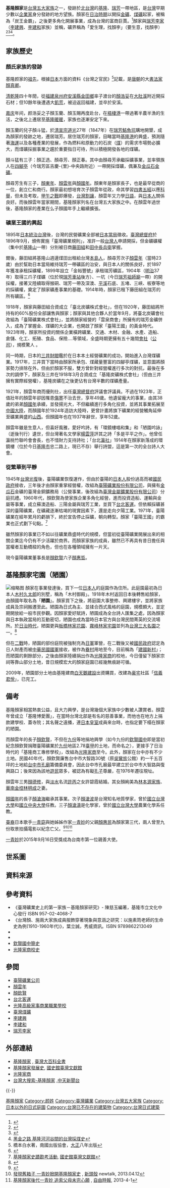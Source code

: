 '''基隆顏家'''是[[台灣五大家族|台灣五大家族]]之一，發跡於[[北台灣|北台灣]]的[[基隆市|基隆]]、[[瑞芳區|瑞芳]]一帶地區，是[[台灣|台灣]]早期少數以[[企業家|企業家]]身分發跡的地方望族。顏家在[[台灣日治時期|日治時期]]以開採[[金|金礦]]、[[煤|煤礦]]起家，被稱為「炭王金霸」，之後更多角化開展事業，成為台灣的富商巨賈。<ref>{{Cite web|url=http://www.hanyappf.com/history/yanfamily.html|title=基隆顏家- 臺陽礦業公司平溪招待所|author=|date=|publisher=《台灣政商家族》臺陽礦業公司平溪招待所研究調查及修復計畫|language=zh-tw|accessdate=2012-08-25|quote=基隆顏家在台灣史上具有重要地位，以開採金礦、煤礦起家，顏雲年、顏國年兄弟被稱為「炭王金霸」，更成為台灣的富商巨賈，是台灣早期五大家族之一。|deadurl=yes|archiveurl=https://web.archive.org/web/20120429093356/http://www.hanyappf.com/history/yanfamily.html|archivedate=2012-04-29}}</ref>顏家與[[瑞芳李家|瑞芳李家]]（[[李建興|李建興]]、[[李建和|李建和]]家族）並稱，礦界稱為「愛生理，找顏李」（要生意，找顏李）<ref>{{Cite web |url=https://www.peopo.org/news/449385 |title=警界孔子高哲翰 佩服光隆家商董事長顏安汝辦學強烈使命感 |access-date=2022-05-17 |archive-date=2020-11-28 |archive-url=https://web.archive.org/web/20201128080954/https://www.peopo.org/news/449385 }}</ref><ref>{{Cite web |url=https://cnaphoto.culture.tw/home/zh-tw/MineStory |title=台灣煤礦史 百年興衰 |access-date=2022-05-17 |archive-date=2021-04-20 |archive-url=https://web.archive.org/web/20210420165221/https://cnaphoto.culture.tw/home/zh-tw/MineStory }}</ref><ref>[https://www.xinmedia.com/article/184675 黑金之路 基隆河河谷間的台灣採煤史]</ref>。

==家族歷史==

===顏氏家族的發跡===
基隆颜家的[[祖先|祖先]]，根據[[日本|日本]]方面的資料《台灣之官民》<ref>橋本白水著，南國出版協會，[[大正|大正]]八年出版</ref>記載，是[[唐朝|唐朝]]的大[[書法家|書法家]][[顏真卿|顏真卿]]。

[[清朝|清]][[乾隆|乾隆]]四十年間，從[[福建|福建]][[泉州府|泉州府]][[安溪縣|安溪縣]][[金田鄉|金田鄉]]率子渡台的[[顏浩妥|顏浩妥]]在[[大肚溪|大肚溪]]附近開採石材；但10餘年後遭遇大[[飢荒|飢荒]]，被迫返回福建，並卒於安溪。

[[嘉庆|嘉庆]]年间，颜浩妥之子顏玉蘭、顏玉賜再度赴台，在[[梧棲區|梧棲港]]一帶過著半農半漁的生活，之後北上遷居至[[基隆市|基隆]][[暖暖區|暖暖]]，家族也逐漸安定下來。

顏玉蘭的兒子顏斗猛，於[[清宣宗|清宣宗]][[道光|道光]]27年（1847年）在[[瑞芳區|瑞芳]][[鮚魚坑|鮚魚坑]]購地開墾，成為顏家的發跡之地，遷居瑞芳。居住瑞芳的顏家，目睹當時[[基隆港|基隆港]]的興盛，預測隨著[[海運|海運]]以及各種產業的發展，作為燃料和原動力的石炭（[[煤|煤]]）的需求市場勢必擴大，而煤礦採掘事業之趨於重要指日可待，所以積極開發各地的煤礦。

顏斗猛有三子：顏正选、顏尋芳、顏正春。其中由顏尋芳承繼採礦事業，並率領族人在[[四腳亭_(新北市)|四腳亭]]（今瑞芳區吉慶-{里}-中央路附近）一帶開採煤礦，偶兼及[[金瓜石|金瓜石]][[金礦|金礦]]。

顏尋芳生有三子，[[顏東年|顏東年]]、[[顏雲年|顏雲年]]與[[顏國年|顏國年]]。顏東年是顏家長子，也是最早從商的一位，創立仁和商行。顏家最初想培育次子顏雲年從政，命其學習[[四書五經|四書五經]]以應[[科舉|科舉]]，但未及考取，[[甲午之戰|甲午之戰]]即爆發，[[台灣割讓|台灣割讓]]，顏雲年又力學[[日語|日語]]，與[[日本人|日本人]]關係良好。而後顏雲年當家期間，基隆顏家列名在台灣五大家族之中。在顏雲年過世後，基隆顏家的產業在么子顏國年手上繼續擴張。

===礦業王國的興起===
1895年[[台灣日治時期|日本統治台灣]]後，台灣的民營礦業全部被[[日本|日本]][[當局|當局]]徵收。[[臺灣總督府|臺灣總督府]]於1896年9月，頒佈實施「臺灣礦業規則」，准許一般[[台灣人|台灣人]]申請開採，但金礦礦權（集中於[[基隆山|基隆山]]一帶）分別被日商[[藤田組|藤田組]]和[[田中長兵衛|田中長兵衛]]掌握。

爾後，藤田組將基隆山週邊煤田出租給台灣[[本島人|本島人]]，顏尋芳次子[[顏雲年|顏雲年]]（當時23歲）由於幫助日本當局維持瑞芳一帶礦區的治安，與日本人的關係良好，於1897年獲准承租採礦權，1899年設立「金裕豐號」承租瑞芳礦區，1904年（[[明治|明治]]37年）取得三爪子煤礦（位於現[[瑞芳車站|瑞芳車站]]後方）、一坑（今日[[瑞芳祖師廟|瑞芳祖師廟]]一帶）的開採權，接著又陸續取得猴硐、瑞芳一帶及深澳、[[平溪區|平溪]]石底、五堵、三峽、板寮等地的採礦權，奠定了顏家礦產事業的基礎。1914年時，顏家已租下藤田組在瑞芳的所有礦區。<ref>{{Cite web |url= http://db1n.th.gov.tw/sotokufu/topic/database/topic/08/topic08.html |title= 基隆顏家 |author=  |date=  |publisher= 台灣總督府資料庫 |language= zh-tw |accessdate= 2012-08-25 |quote= 日本領台之初，臺灣總督府於明治29年(1896)9月，頒佈實施「臺灣礦業規則」，准許一般人民申請開採。居住在基隆的顏雲年目睹殖民當局於二十世紀初期開始基隆港築港計劃，預測隨著海運以及各種工業的發展，作為燃料和原動力的石炭(煤)的需求市場勢必擴大，而煤礦採掘事業之趨於重要指日可待，所以積極開發各地的煤礦。 |archive-url= https://web.archive.org/web/20160304105228/http://db1n.th.gov.tw/sotokufu/topic/database/topic/08/topic08.html |archive-date= 2016-03-04 |dead-url= yes }}</ref>

1918年，顏家與藤田組合資成立「臺北炭礦株式會社」，但在1920年，藤田組將所持有的60%股份全部讓售與顏家；顏家與其他合夥人於當年9月，將臺北炭礦會社改組為「臺陽礦業株式會社」，並將顏家經營的「雲泉商會」所擁有的瑞芳金礦併入，成為了掌握金、煤礦的大企業，也開啟了顏家「臺陽王國」的黃金時代。1923年時，顏家所投資的關係企業橫跨礦業、交通、木材、金融、水產、造船、倉儲、化工、拓殖、食品、保險....等領域，全盛時期更擁有五十幾間[[會社|會社]]（[[公司|公司]]），規模驚人<!-- ，被稱為台灣礦業鉅子 -->。

同一時期，日本的[[三井財閥|三井財閥]]鑑於在日本本土經營礦業的成功，開始進入台灣煤礦業。1917年，三井買下當時由顏家所承包、煤藏量豐富的四腳亭煤礦，並意圖將顏家勢力排除在外，但由於顏家不服，雙方曾針對經營權進行多次的對抗，最後在多次的調停下，顏家及三井在1918年3月合資成立「基隆炭礦株式會社」（但由三井擁有實際經營權），基隆炭礦在之後更佔有台灣半數的煤礦產量。

1921年，顏雲年商而優則仕，出任[[臺灣總督府|臺灣總督府]]評議會評議員。不過在1923年，正值壯年的顏雲年卻因罹患[[傷寒|傷寒]]不治去世，享年49歲。他遺留龐大的事業，由其38歲的弟弟[[顏國年|顏國年]]承續，並發揚光大，不但繼續進行多角化投資，並將其事業拓展至[[中國大陸|中國大陸]]，而顏國年於1924年造訪大陸時，更曾計畫將旗下礦業的經營觸角延伸至礦業興盛的[[山西省|山西]]。但顏國年也在1937年辭世，享年52歲。
 
顏雲年雖是生意人，但喜好風雅，愛好吟詩，有「環鏡樓唱和集」和「陋園吟詠」（逝後刊行）遺世，但台灣著名文學家[[楊雲萍|楊雲萍]]評其之詩「多是平平之作」。他曾任瀛桃竹聯吟會會長，也不惜財力支持詩社；「台北[[瀛社|瀛社]]」1914年在顏家新落成的環鏡樓（位於今日[[基隆市|基隆市]]忠二路上，現已不存）舉行詩盟，這是第一次的全台詩人大會。

===從繁華到平靜===
1945年[[台灣光復|台灣光復]]後，臺陽礦業恢復運作，但由於臺陽的[[日本人|日本人]]股份過高而被[[國民政府|國民政府]]接收，三年後才由顏家重掌經營權，改組為[[台陽礦業|臺陽礦業股份有限公司]]，與擁有[[金瓜石|金瓜石]]金礦的臺灣金銅鑛務局（公營事業，後改組為[[臺金公司|臺灣金屬鑛業股份有限公司]]）分庭抗禮。1960年代，顏欽賢為使家族企業多角化經營，進而投資造船、運輸與金屬等事業，成立蘇澳造船、三陽金屬與瑞芳工業，並買下[[台北客運|台北客運]]。但依賴採礦甚深的臺陽礦業，在礦藏逐漸枯竭的現實因素下，還是走向夕陽工業。1971年，臺陽礦業在經年累月的虧損下，終於宣告停止採礦，朝向轉型。顏家「臺陽王國」的霸業也正式劃下句點。<ref>[http://www.th.gov.tw/epaper/view2.php?ID=85&AID=1172 基隆顏家史蹟勘考活動]{{dead link|date=2017年12月 |bot=InternetArchiveBot |fix-attempted=yes }}, [[國史館臺灣文獻館|國史館臺灣文獻館]]</ref>

雖然顏家的事業已不如以往礦業鼎盛時代的規模，但當初從臺陽礦業開展出來的相關企業迄今仍有不少活躍於商界。而顏家家族的成員，雖然已不再具有昔日擔任與當權者互動橋樑的角色，但也在各種領域擁有一片天。

現今臺陽礦業董事長是[[顏欽賢|顏欽賢]]六子[[顏惠哲|顏惠哲]]。

==基隆顏家宅園（陋園）==
[[File:基隆木村久太郎宅邸.jpg|缩略图]]
顏家在事業發達後，買下一位[[日本人|日本人]]的庭園作為住所。此庭園最初為日本人[[木村久太郎|木村久太郎]]的別墅，稱為「木村御殿」。1918年木村返回日本後轉售給顏家，由顏國年取名為「'''陋園'''」。顏家買下之後，將庭園大事整修、興建樓宇，並將家族成員及宗祠搬遷至此。陋園為日式為主、並揉合西式風格的庭園，規模頗大，並定期開放給一般市民參觀。因顏家愛好賦詩，陋園成為全台詩人匯集之處，因為顏家與日本執政當局的互動密切，陋園也成為當時日本官方與台灣民間菁英的交流場所。於[[台灣日治時期|日治時代]]，陋園更與[[林本源園邸|板橋林家花園]]、[[霧峰林家宅園|霧峰林家宅園]]並列為[[台灣名園|台灣三大名園]]之一。<ref>{{cite news| language =zh-tw| author =王亮勻| coauthors =| url =http://www.libertytimes.com.tw/2010/new/jan/21/today-fo2.htm| title =台灣3大名園之一／基隆顏家採礦起家 陋園文人雲集| publisher =自由電子報| pages =| date =2010-01-21| accessdate =2012-08-25| deadurl =yes| archiveurl =https://web.archive.org/web/20121110031231/http://www.libertytimes.com.tw/2010/new/jan/21/today-fo2.htm| archivedate =2012-11-10}}</ref>

但在[[第二次世界大戰|二戰]]時，陋園的部份庭院被強制充為[[日軍|日軍]]軍營，在二戰後又被[[國民政府|國民政府]]認定為日人財產而被[[中華民國國軍|中華民國國軍]]接收，被作為[[眷村|眷村]]用地至今，目前稱為「[[建國新村|建國新村]]」；而陋園的剩餘部分，之後由顏家陸續捐出作為[[光隆高級家事商業職業學校|光隆家商]]的校地，今日僅留下顏家宗祠等靠山部分土地，昔日規模宏大的顏家庭園已經幾無痕跡可循。

2009年，陋園部分土地由基隆建商[[白天鵝建設|白天鵝建設]]出資購買，改建為[[豪宅|豪宅]]社區「[[信義君悅|信義君悅]]」，已完工。

==備考==
基隆顏家相當熱衷公益，且大力興學，是台灣幾個大家族中少數被人讚賞者。顏雲年曾成立「基隆博愛團」，在當時台灣北部是有名的慈善事業，而他也在地方上捐款建學校、蓋寺院；其名聲之遠播，連[[日本皇室|日本皇室]]成員來台時，也指定要下榻在顏家的陋園。

而顏雲年的長子[[顏欽賢|顏欽賢]]，不但在[[九份|九份]]等地捐地興學（如今九份的[[新北市立欽賢國民中學|欽賢國中]]即是當初紀念顏欽賢捐贈臺陽礦業於[[九份|九份]]地區2.78[[臺甲|臺甲]]的土地，而命名之），更接手了日治時代的「基隆商工專修學校」，改組為[[光隆高級家事商業職業學校|光隆家商]]至今。此外，顏家在台中亦有不少土地。民國40年代，顏欽賢廉售台中市大智路30號（原[[吳鸞旂|吳鸞旂]]公館）約一千五百坪的土地給[[台中市孔廟|台中市孔廟]]籌備委員會，因此台中市孔廟最早建立於台中市大智路與復興路口；後來因為該地[[遊民|遊民]]眾多，被認為有礙[[孔子|孔子]]尊嚴，在1976年遷往現址。

顏雲年三男[[顏德修|顏德修]]，與[[淡水區|淡水]]名流[[許丙|許丙]]之女許碧霞結婚。其女顏絢美為[[林本源家族|林本源家族]]、[[華南金控|華南金控]][[林明成|林明成]]之妻。

[[顏國年|顏國年]]的長子[[顏滄海|顏滄海]]繼承其事業。次子[[顏滄波|顏滄波]]是台灣知名地質學家，曾於[[國立台灣大學|國立台灣大學]]和[[國立中央大學|國立中央大學]]任教。三子[[顏滄濤|顏滄濤]]是化學家，曾於[[國立台灣大學|國立台灣大學]]農業化學系任教。

[[臺裔|臺裔]]日本歌手[[一青窈|一青窈]]與她姊姊作家[[一青妙|一青妙]]的父親[[顏惠民|顏惠民]]為顏家第三代，兩人曾至九份取景拍攝電影以紀念亡父。<ref>{{cite news | language = zh-tw | author =  | coauthors = 生活中心／綜合報導 | url = http://www.nownews.com/2010/01/21/11490-2561459.htm | title = 基隆顏家出美女　日歌手一青窈、吳揆媳顏安汝皆是 | publisher = 今日新聞網 | pages =  | date = 2010-01-21 | accessdate = 2012-08-25 | archive-date = 2013-05-28 | archive-url = https://web.archive.org/web/20130528103712/http://www.nownews.com/2010/01/21/11490-2561459.htm | dead-url = no }}</ref><ref>[http://newtalk.tw/news/2013/04/12/35440.html 發現舊箱子 一青妙掀開基隆顏家史] {{Wayback|url=http://newtalk.tw/news/2013/04/12/35440.html |date=20130416003057 }}, [[新頭殼|新頭殼]] newtalk, 2013.04.12</ref><ref>[http://www.libertytimes.com.tw/2013/new/apr/1/today-art3.htm 基隆顏家後代一青妙 追索父母未完心願] {{webarchive|url=https://web.archive.org/web/20130504184035/http://www.libertytimes.com.tw/2013/new/apr/1/today-art3.htm |date=2013-05-04 }}, [[自由時報|自由時報]], 2013-4-1</ref>

[[一青妙|一青妙]]於2015年9月16日受獎成為台南市第一位親善大使。

==世系圖==
<center>
{{chart/start|style=font-size:100%|}}
{{chart| | | | | | | | | | | | | Hs |Hs=[[顏浩妥|顏浩妥]]}}
{{chart| | | | | | | | | | | | | |)|-|-|-|.| }}
{{chart| | | | | | | | | | | | | Yl | | Yc |Yl=[[顏玉蘭|顏玉蘭]]|Yc=[[顏玉賜|顏玉賜]]}}
{{chart| | | | | | | | | | | | | |!}}
{{chart| | | | | | | | | | | | | Dm |Dm=[[顏斗猛|顏斗猛]]}}
{{chart| | | | | | | | | |,|-|-|-|+|-|-|-|.}}
{{chart| | | | | | | | | Zx | | Xf | | Zc |Zx=[[顏正選|顏正選]]|Xf=[[顏尋芳|顏尋芳]]|Zc=[[顏正春|顏正春]]}}
{{chart| |,|-|-|-|-|-|-|-|v|-|-|-|^|-|-|-|-|-|-|-|.}}
{{chart| Dn | | | | | | Yn | | | | | | | | | | Gn |Dn=[[颜东年|颜东年]]|Yn=[[顏雲年|顏雲年]]|Gn=[[顏國年|顏國年]]}}
{{chart| |!| | | |,|-|-|-|+|-|-|-|.| | | |,|-|-|-|+|-|-|-|.| }}
{{chart| Bi | | Qx | | Dr | | Dx | | Ch | | Cb | | Ct |Bi=[[颜扁|颜扁]]|Qx=[[顏欽賢|顏欽賢]]|Dr=[[顏德潤|顏德潤]]|Dx=[[顏德修|顏德修]]|Ch=[[顏滄海|顏滄海]]|Cb=[[顏滄波|顏滄波]]|Ct=[[顏滄濤|顏滄濤]]}}
{{chart| | | | | |)|-|-|-|-|-|-|-|.| | | | | | | |!| | | | |}}
{{chart| | | | | Hm | | | | | | Hz | | | | | |Hx| | | | |Hm=[[顏惠民|顏惠民]]|Hz=[[顏惠忠|顏惠忠]]|Hx=[[顏晃徹|顏晃徹]]}}
{{chart| | | | | |)|-|-|-|.| | | |!}}
{{chart| | | | | Mi | | Ya | | Ar |Mi=[[一青妙|一青妙]]|Ya=[[一青窈|一青窈]]|Ar=[[顏安汝|顏安汝]]}}
{{chart/end}}
</center>

==資料來源==
{{reflist|2}}

==參考資料==
{{refbegin|2}}
*《臺灣礦業史上的第一家族－基隆顏家研究》- 陳慈玉編著，基隆市立文化中心發行 ISBN 957-02-4068-7
*《台灣顏、施兩大家族成員服飾穿著現象與意涵之研究：以施素筠老師的生命史為例(1910-1960年代)》，葉立誠，秀威資訊。ISBN 9789862213049
*{{Cite book | author = 中華民國鑛業協進會創會百年慶籌備委員會 | title = 中華民國鑛業協進會 創會百年慶紀念特刊 | location = 臺北市 | publisher = 中華民國鑛業協進會 | date = 2011年5月 | pages =  | ISBN = 978-986-84105-2-7 | accessdate = 2016-05-01 | url = http://ourartnet.com/中華民國礦業協進會/中華民國礦業協進會創會百年慶紀念特刊.pdf | language = 中文 | quote =  | archive-date = 2016-02-01 | archive-url = https://web.archive.org/web/20160201121020/http://ourartnet.com/%E4%B8%AD%E8%8F%AF%E6%B0%91%E5%9C%8B%E7%A4%A6%E6%A5%AD%E5%8D%94%E9%80%B2%E6%9C%83/%E4%B8%AD%E8%8F%AF%E6%B0%91%E5%9C%8B%E7%A4%A6%E6%A5%AD%E5%8D%94%E9%80%B2%E6%9C%83%E5%89%B5%E6%9C%83%E7%99%BE%E5%B9%B4%E6%85%B6%E7%B4%80%E5%BF%B5%E7%89%B9%E5%88%8A.pdf | dead-url = no }}
*{{Cite web |url = http://www.cimme.org.tw/new/history/history-96.pdf |title = 增修：中國鑛冶工程學會會史 |author = 盧善棟 |date =  |publisher = 中國鑛冶工程學會 |language = 中文 |accessdate = 2016-05-01 |quote =  |archive-url = https://web.archive.org/web/20160406031500/http://www.cimme.org.tw/new/history/history-96.pdf |archive-date = 2016-04-06 |dead-url = yes }}
*[http://www.cejh.tpc.edu.tw/ylbin/getpage02.asp?id={0D5D2053-9586-44A8-9258-651FE96923A2} 欽賢國中簡史]{{dead link|date=2017年12月 |bot=InternetArchiveBot |fix-attempted=yes }}
*[https://web.archive.org/web/20100708060813/http://www.klhcvs.kl.edu.tw/schoolbrief/brief_01.htm 光隆家商校史]
{{refend}}

==參閲==
{{div col|cols=2}}
*[[臺陽礦業公司|臺陽礦業公司]]
*[[顏雲年|顏雲年]]
*[[顏欽賢|顏欽賢]]
*[[台北客運|台北客運]]
*[[光隆高級家事商業職業學校|光隆高級家事商業職業學校]]
*[[臺灣煤礦|臺灣煤礦]]
*[[李建興|李建興]]
*[[李建和|李建和]]
*[[瑞芳李家|瑞芳李家]]
{{div col end}}

==外部連結==
{{div col|2}}
* [http://nrch.culture.tw/twpedia.aspx?id=3770 基隆顏家] {{Wayback|url=http://nrch.culture.tw/twpedia.aspx?id=3770 |date=20210123210624 }}, [[臺灣大百科全書|臺灣大百科全書]]
* [http://www.sanmin.com.tw/page-product.asp?pf_id=99L155t10F103W63K107J65U111n125CSGbHYi1299JjI 基隆顏家發展史], [[國史館臺灣文獻館|國史館臺灣文獻館]]
* [https://web.archive.org/web/20071110203927/http://www.klhcvs.kl.edu.tw/ 光隆家商]
* [https://www.youtube.com/watch?v=oDutsNG5rMY 台灣大搜索-基隆顏家] {{Wayback|url=https://www.youtube.com/watch?v=oDutsNG5rMY |date=20200504110455 }},[[中天新聞台|中天新聞台]]
{{div col end}}
{{-}}
{{Five Families of Taiwan}}
{{臺灣本土望族}}
{{臺灣的園林}}

[[Category:基隆顏家|]]
[[Category:颜姓|Category:颜姓]]
[[Category:臺灣礦業|Category:臺灣礦業]]
[[Category:台灣五大家族|Category:台灣五大家族]]
[[Category:日本以外的日式庭園|Category:日本以外的日式庭園]]
[[Category:台灣已不存在的建築物|Category:台灣已不存在的建築物]]
[[Category:台灣日式建築|Category:台灣日式建築]]